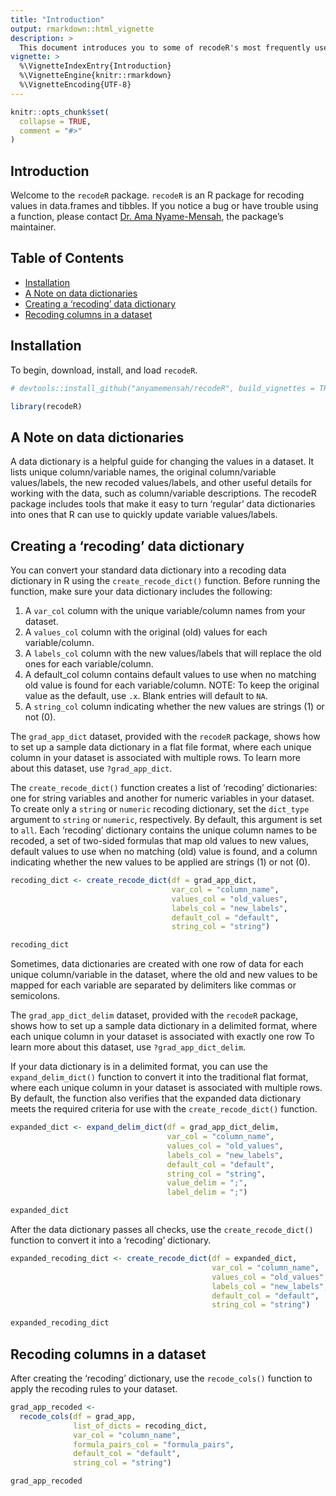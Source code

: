 ```yaml
---
title: "Introduction"
output: rmarkdown::html_vignette
description: >
  This document introduces you to some of recodeR's most frequently used functions, and shows you how to apply them to data frames/tibbles.
vignette: >
  %\VignetteIndexEntry{Introduction}
  %\VignetteEngine{knitr::rmarkdown}
  %\VignetteEncoding{UTF-8}
---
```


```r
knitr::opts_chunk$set(
  collapse = TRUE,
  comment = "#>"
)
```

## Introduction

Welcome to the `recodeR` package. `recodeR` is an R package for recoding values in data.frames and tibbles. If you notice a bug or have trouble using a function, please contact [Dr. Ama Nyame-Mensah](mailto:ama@anyamemensah.com), the package's maintainer.

## Table of Contents

* [Installation](#installation)
* [A Note on data dictionaries](#a-note-on-data-dictionaries)
* [Creating a 'recoding' data dictionary](#creating-a-recoding-data-dictionary)
* [Recoding columns in a dataset](#recoding-columns-in-a-dataset)


## Installation {#installation}

To begin, download, install, and load `recodeR`.

```r
# devtools::install_github("anyamemensah/recodeR", build_vignettes = TRUE)

library(recodeR)
```

## A Note on data dictionaries {#a-note-on-data-dictionaries}

A data dictionary is a helpful guide for changing the values in a dataset. It lists unique column/variable names, the original column/variable values/labels, the new recoded values/labels, and other useful details for working with the data, such as column/variable descriptions. The recodeR package includes tools that make it easy to turn 'regular' data dictionaries into ones that R can use to quickly update variable values/labels.

## Creating a 'recoding' data dictionary {#creating-a-recoding-data-dictionary}

You can convert your standard data dictionary into a recoding data dictionary in R using the `create_recode_dict()` function. Before running the function, make sure your data dictionary includes the following:

1. A `var_col` column with the unique variable/column names from your dataset.
2. A `values_col` column with the original (old) values for each variable/column.
3. A `labels_col` column with the new values/labels that will replace the old ones for each variable/column.
4. A default_col column contains default values to use when no matching old value is found for each variable/column. NOTE: To keep the original value as the default, use `.x`. Blank entries will default to `NA`.
5. A `string_col` column indicating whether the new values are strings (1) or not (0).

The `grad_app_dict` dataset, provided with the `recodeR` package, shows how to set up a sample data dictionary in a flat file format, where each unique column in your dataset is associated with multiple rows. To learn more about this dataset, use `?grad_app_dict`.

The `create_recode_dict()` function creates a list of 'recoding' dictionaries: one for string variables and another for numeric variables in your dataset. To create only a `string` or `numeric` recoding dictionary, set the `dict_type` argument to `string` or `numeric`, respectively. By default, this argument is set to `all`. Each 'recoding' dictionary contains the unique column names to be recoded, a set of two-sided formulas that map old values to new values, default values to use when no matching (old) value is found, and a column indicating whether the new values to be applied are strings (1) or not (0).

```r
recoding_dict <- create_recode_dict(df = grad_app_dict,
                                    var_col = "column_name",
                                    values_col = "old_values",
                                    labels_col = "new_labels",
                                    default_col = "default",
                                    string_col = "string")

recoding_dict
```

Sometimes, data dictionaries are created with one row of data for each unique column/variable in the dataset, where the old and new values to be mapped for each variable are separated by delimiters like commas or semicolons.

The `grad_app_dict_delim` dataset, provided with the `recodeR` package, shows how to set up a sample data dictionary in a delimited format, where each unique column in your dataset is associated with exactly one row To learn more about this dataset, use `?grad_app_dict_delim`.

If your data dictionary is in a delimited format, you can use the `expand_delim_dict()` function to convert it into the traditional flat format, where each unique column in your dataset is associated with multiple rows. By default, the function also verifies that the expanded data dictionary meets the required criteria for use with the `create_recode_dict()` function.

```r
expanded_dict <- expand_delim_dict(df = grad_app_dict_delim,
                                   var_col = "column_name",
                                   values_col = "old_values",
                                   labels_col = "new_labels",
                                   default_col = "default",
                                   string_col = "string",
                                   value_delim = ";",
                                   label_delim = ";")

expanded_dict
```

After the data dictionary passes all checks, use the `create_recode_dict()` function to convert it into a 'recoding' dictionary.

```r
expanded_recoding_dict <- create_recode_dict(df = expanded_dict,
                                             var_col = "column_name",
                                             values_col = "old_values",
                                             labels_col = "new_labels",
                                             default_col = "default",
                                             string_col = "string")

expanded_recoding_dict
```

## Recoding columns in a dataset {#recoding-columns-in-a-dataset}

After creating the 'recoding' dictionary, use the `recode_cols()` function to apply the recoding rules to your dataset.

```r

grad_app_recoded <-
  recode_cols(df = grad_app,
              list_of_dicts = recoding_dict,
              var_col = "column_name",
              formula_pairs_col = "formula_pairs",
              default_col = "default",
              string_col = "string")

grad_app_recoded
```


